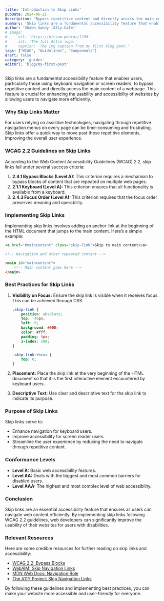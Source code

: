 ```yaml
---
title: 'Introduction to Skip Links'
pubDate: 2024-06-21
description: 'Bypass repetitive content and directly access the main content of a webpage.'
summary: 'Skip links are a fundamental accessibility feature that enables users, particularly those using keyboard navigation or screen readers, to bypass repetitive content and directly access the main content of a webpage. This feature is crucial for enhancing the usability and accessibility of websites by allowing users to navigate more efficiently.'
author: 'Shawn Sandy (Ally.Cafe)'
# image:
#     url: 'https://picsum.photos/1200'
#     alt: 'The full Astro logo.'
#     caption: 'The img caption from my first blog post.'
tags: ["WCAG", "Guidelines", "Components"]
draft: false
category: 'guides'
editUrl: 'blog/my-first-post'
---
```


Skip links are a fundamental accessibility feature that enables users, particularly those using keyboard navigation or screen readers, to bypass repetitive content and directly access the main content of a webpage. This feature is crucial for enhancing the usability and accessibility of websites by allowing users to navigate more efficiently.

### Why Skip Links Matter

For users relying on assistive technologies, navigating through repetitive navigation menus on every page can be time-consuming and frustrating. Skip links offer a quick way to move past these repetitive elements, improving the overall user experience. 

### WCAG 2.2 Guidelines on Skip Links

According to the Web Content Accessibility Guidelines (WCAG) 2.2, skip links fall under several success criteria:

1. **2.4.1 Bypass Blocks (Level A):** This criterion requires a mechanism to bypass blocks of content that are repeated on multiple web pages.
2. **2.1.1 Keyboard (Level A):** This criterion ensures that all functionality is available from a keyboard.
3. **2.4.3 Focus Order (Level A):** This criterion requires that the focus order preserves meaning and operability.

### Implementing Skip Links

Implementing skip links involves adding an anchor link at the beginning of the HTML document that jumps to the main content. Here’s a simple example:

```html
<a href="#maincontent" class="skip-link">Skip to main content</a>

<!-- Navigation and other repeated content -->

<main id="maincontent">
    <!-- Main content goes here -->
</main>
```

### Best Practices for Skip Links

1. **Visibility on Focus:** Ensure the skip link is visible when it receives focus. This can be achieved through CSS.

    ```css
    .skip-link {
        position: absolute;
        top: -40px;
        left: 0;
        background: #000;
        color: #fff;
        padding: 8px;
        z-index: 100;
    }

    .skip-link:focus {
        top: 0;
    }
    ```

2. **Placement:** Place the skip link at the very beginning of the HTML document so that it is the first interactive element encountered by keyboard users.
3. **Descriptive Text:** Use clear and descriptive text for the skip link to indicate its purpose.

### Purpose of Skip Links

Skip links serve to:
- Enhance navigation for keyboard users.
- Improve accessibility for screen reader users.
- Streamline the user experience by reducing the need to navigate through repetitive content.

### Conformance Levels

- **Level A:** Basic web accessibility features.
- **Level AA:** Deals with the biggest and most common barriers for disabled users.
- **Level AAA:** The highest and most complex level of web accessibility.

### Conclusion

Skip links are an essential accessibility feature that ensures all users can navigate web content efficiently. By implementing skip links following WCAG 2.2 guidelines, web developers can significantly improve the usability of their websites for users with disabilities.

### Relevant Resources

Here are some credible resources for further reading on skip links and accessibility:

- <a href="https://www.w3.org/WAI/WCAG22/quickref/#bypass-blocks" target="_blank">WCAG 2.2: Bypass Blocks</a>
- <a href="https://webaim.org/techniques/skipnav/" target="_blank">WebAIM: Skip Navigation Links</a>
- <a href="https://developer.mozilla.org/en-US/docs/Web/Accessibility/ARIA/Roles/Navigation_Role" target="_blank">MDN Web Docs: Navigation Role</a>
- <a href="https://a11yproject.com/posts/skip-nav-links/" target="_blank">The A11Y Project: Skip Navigation Links</a>

By following these guidelines and implementing best practices, you can make your website more accessible and user-friendly for everyone.